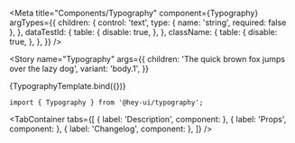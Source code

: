 

<Meta
  title="Components/Typography"
  component={Typography}
  argTypes={{
    children: {
      control: 'text',
      type: { name: 'string', required: false },
    },
    dataTestId: {
      table: {
        disable: true,
      },
    },
    className: {
      table: {
        disable: true,
      },
    },
  }}
/>


<!-- Canvas -->

<Story
  name="Typography"
  args={{
    children: 'The quick brown fox jumps over the lazy dog',
    variant: 'body.1',
  }}
>
  {TypographyTemplate.bind({})}
</Story>

<!-- Docs -->

<ComponentHeader
  name="Typography"
  version={version}
  stage={3}
  design="https://www.figma.com/file/rrvkvQEoVTOHa7MzyKSaoz/OTP-Design-System?node-id=1369%3A39089"
/>

```tsx
import { Typography } from '@hey-ui/typography';
```

<TabContainer
  tabs={[
    { label: 'Description', component: <Description /> },
    { label: 'Props', component: <Props of={Typography} /> },
    { label: 'Changelog', component: <Changelog /> },
  ]}
/>
